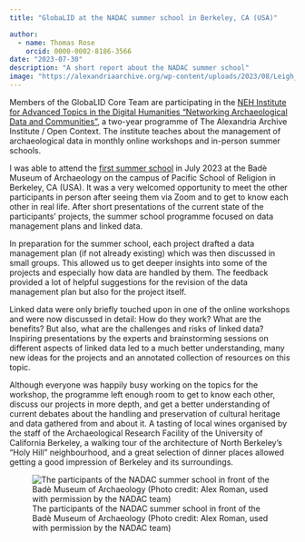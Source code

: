 ```yaml
---
title: "GlobaLID at the NADAC summer school in Berkeley, CA (USA)"

author: 
  - name: Thomas Rose
    orcid: 0000-0002-8186-3566
date: "2023-07-30"
description: "A short report about the NADAC summer school"
image: "https://alexandriaarchive.org/wp-content/uploads/2023/08/Leigh_NADAC_11-scaled.jpg"
---
```


Members of the GlobaLID Core Team are participating in the [NEH Institute for Advanced Topics in the Digital Humanities “Networking Archaeological Data and Communities”](https://alexandriaarchive.org/nadac/), a two-year programme of The Alexandria Archive Institute / Open Context. The institute teaches about the management of archaeological data in monthly online workshops and in-person summer schools. 

I was able to attend the [first summer school](https://alexandriaarchive.org/2023/08/23/icing-on-the-cake-lessons-from-the-2023-nadac-summer-workshop/) in July 2023 at the Badè Museum of Archaeology on the campus of Pacific School of Religion in Berkeley, CA (USA). It was a very welcomed opportunity to meet the other participants in person after seeing them via Zoom and to get to know each other in real life. After short presentations of the current state of the participants’ projects, the summer school programme focused on data management plans and linked data. 

In preparation for the summer school, each project drafted a data management plan (if not already existing) which was then discussed in small groups. This allowed us to get deeper insights into some of the projects and especially how data are handled by them. The feedback provided a lot of helpful suggestions for the revision of the data management plan but also for the project itself. 

Linked data were only briefly touched upon in one of the online workshops and were now discussed in detail: How do they work? What are the benefits? But also, what are the challenges and risks of linked data? Inspiring presentations by the experts and brainstorming sessions on different aspects of linked data led to a much better understanding, many new ideas for the projects and an annotated collection of resources on this topic. 

Although everyone was happily busy working on the topics for the workshop, the programme left enough room to get to know each other, discuss our projects in more depth, and get a better understanding of current debates about the handling and preservation of cultural heritage and data gathered from and about it. A tasting of local wines organised by the staff of the Archaeological Research Facility of the University of California Berkeley, a walking tour of the architecture of North Berkeley’s “Holy Hill” neighbourhood, and a great selection of dinner places allowed getting a good impression of Berkeley and its surroundings. 

![The participants of the NADAC summer school in front of the Badè Museum of Archaeology (Photo credit: Alex Roman, used with permission by the NADAC team)](https://alexandriaarchive.org/wp-content/uploads/2023/08/Leigh_NADAC_11-scaled.jpg)
